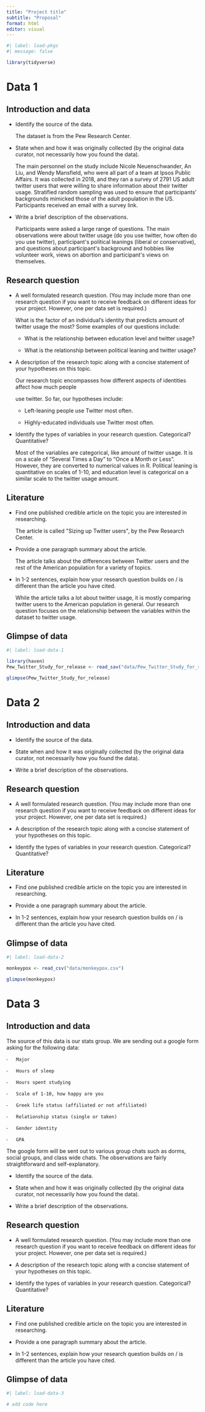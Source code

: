 ```yaml
---
title: "Project title"
subtitle: "Proposal"
format: html
editor: visual
---
```


```r
#| label: load-pkgs
#| message: false

library(tidyverse)
```

# Data 1

## Introduction and data

-   Identify the source of the data.

    The dataset is from the Pew Research Center.

-   State when and how it was originally collected (by the original data curator, not necessarily how you found the data).

    The main personnel on the study include Nicole Neuenschwander, An Liu, and Wendy Mansfield, who were all part of a team at Ipsos Public Affairs. It was collected in 2018, and they ran a survey of 2791 US adult twitter users that were willing to share information about their twitter usage. Stratified random sampling was used to ensure that participants\' backgrounds mimicked those of the adult population in the US. Participants received an email with a survey link. 

-   Write a brief description of the observations.

    Participants were asked a large range of questions. The main observations were about twitter usage (do you use twitter, how often do you use twitter), participant\'s political leanings (liberal or conservative), and questions about participant\'s background and hobbies like volunteer work, views on abortion and participant\'s views on themselves.

## Research question

-   A well formulated research question. (You may include more than one research question if you want to receive feedback on different ideas for your project. However, one per data set is required.)

    What is the factor of an individual's identity that predicts amount of twitter usage the most? Some examples of our questions include:

    -   What is the relationship between education level and twitter usage?

    -   What is the relationship between political leaning and twitter usage?

-   A description of the research topic along with a concise statement of your hypotheses on this topic.

    Our research topic encompasses how different aspects of identities affect how much people

    use twitter. So far, our hypotheses include:

    -   Left-leaning people use Twitter most often.

    -   Highly-educated individuals use Twitter most often.

-   Identify the types of variables in your research question. Categorical? Quantitative?

    Most of the variables are categorical, like amount of twitter usage. It is on a scale of "Several Times a Day" to "Once a Month or Less". However, they are converted to numerical values in R. Political leaning is quantitative on scales of 1-10, and education level is categorical on a similar scale to the twitter usage amount.

## Literature

-   Find one published credible article on the topic you are interested in researching.

    The article is called \"Sizing up Twitter users\", by the Pew Research Center.

-   Provide a one paragraph summary about the article.

    The article talks about the differences between Twitter users and the rest of the American population for a variety of topics.

-   In 1-2 sentences, explain how your research question builds on / is different than the article you have cited.

    While the article talks a lot about twitter usage, it is mostly comparing twitter users to the American population in general. Our research question focuses on the relationship between the variables within the dataset to twitter usage.

## Glimpse of data

```r
#| label: load-data-1

library(haven)
Pew_Twitter_Study_for_release <- read_sav("data/Pew_Twitter_Study_for_release.sav")

glimpse(Pew_Twitter_Study_for_release)

```

# Data 2

## Introduction and data

-   Identify the source of the data.

-   State when and how it was originally collected (by the original data curator, not necessarily how you found the data).

-   Write a brief description of the observations.

## Research question

-   A well formulated research question. (You may include more than one research question if you want to receive feedback on different ideas for your project. However, one per data set is required.)

-   A description of the research topic along with a concise statement of your hypotheses on this topic.

-   Identify the types of variables in your research question. Categorical? Quantitative?

## Literature

-   Find one published credible article on the topic you are interested in researching.

-   Provide a one paragraph summary about the article.

-   In 1-2 sentences, explain how your research question builds on / is different than the article you have cited.

## Glimpse of data

```r
#| label: load-data-2

monkeypox <- read_csv("data/monkeypox.csv")

glimpse(monkeypox)
```

# Data 3

## Introduction and data

The source of this data is our stats group. We are sending out a google form asking for the following data:

    ⁃   Major

    ⁃   Hours of sleep

    ⁃   Hours spent studying

    ⁃   Scale of 1-10, how happy are you

    ⁃   Greek life status (affiliated or not affiliated)

    ⁃   Relationship status (single or taken)

    ⁃   Gender identity

    ⁃   GPA

The google form will be sent out to various group chats such as dorms, social groups, and class wide chats. The observations are fairly straightforward and self-explanatory.

-   Identify the source of the data.

-   State when and how it was originally collected (by the original data curator, not necessarily how you found the data).

-   Write a brief description of the observations.

## Research question

-   A well formulated research question. (You may include more than one research question if you want to receive feedback on different ideas for your project. However, one per data set is required.)

-   A description of the research topic along with a concise statement of your hypotheses on this topic.

-   Identify the types of variables in your research question. Categorical? Quantitative?

## Literature

-   Find one published credible article on the topic you are interested in researching.

-   Provide a one paragraph summary about the article.

-   In 1-2 sentences, explain how your research question builds on / is different than the article you have cited.

## Glimpse of data

```r
#| label: load-data-3

# add code here
```
